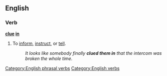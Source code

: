 ==English==

===Verb===
'''[[clue]] [[in]]'''
#{{idiom}} To [[inform]], [[instruct]], or [[tell]].
#:''It looks like somebody finally '''clued them in''' that the intercom was broken the whole time.''
[[Category:English phrasal verbs]]
[[Category:English verbs]]